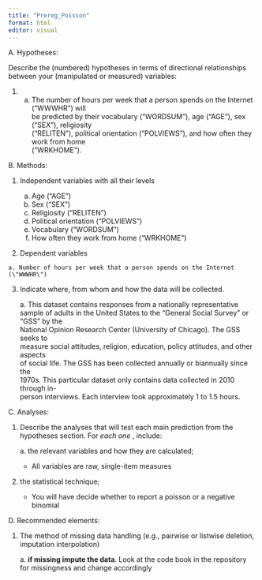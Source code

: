 ```yaml
---
title: "Prereg_Poisson"
format: html
editor: visual
---
```


A. Hypotheses:

Describe the (numbered) hypotheses in terms of directional relationships between your (manipulated or measured) variables:

1.  \
    a.  The number of hours per week that a person spends on the Internet ("WWWHR") will\
        be predicted by their vocabulary ("WORDSUM"), age ("AGE"), sex ("SEX"), religiosity\
        ("RELITEN"), political orientation ("POLVIEWS"), and how often they work from home\
        ("WRKHOME").

B. Methods:

1.  Independent variables with all their levels

    a.  Age ("AGE")
    b.  Sex ("SEX")
    c.  Religiosity ("RELITEN")
    d.  Political orientation ("POLVIEWS")
    e.  Vocabulary ("WORDSUM")
    f.  How often they work from home ("WRKHOME")

2.  Dependent variables

<!-- -->

    a. Number of hours per week that a person spends on the Internet (\"WWWHR\")

3.  Indicate where, from whom and how the data will be collected.

    a\. This dataset contains responses from a nationally representative sample of adults in the United States to the "General Social Survey" or "GSS" by the\
    National Opinion Research Center (University of Chicago). The GSS seeks to\
    measure social attitudes, religion, education, policy attitudes, and other aspects\
    of social life. The GSS has been collected annually or biannually since the\
    1970s. This particular dataset only contains data collected in 2010 through in-\
    person interviews. Each interview took approximately 1 to 1.5 hours.

C. Analyses:

1.  Describe the analyses that will test each main prediction from the hypotheses section. For *each one* , include:

    a\. the relevant variables and how they are calculated;

    -   All variables are raw, single-item measures

2.  the statistical technique;

    -   You will have decide whether to report a poisson or a negative binomial

D. Recommended elements:

1.  The method of missing data handling (e.g., pairwise or listwise deletion, imputation interpolation)

    a\. **if missing impute the data**. Look at the code book in the repository for missingness and change accordingly

